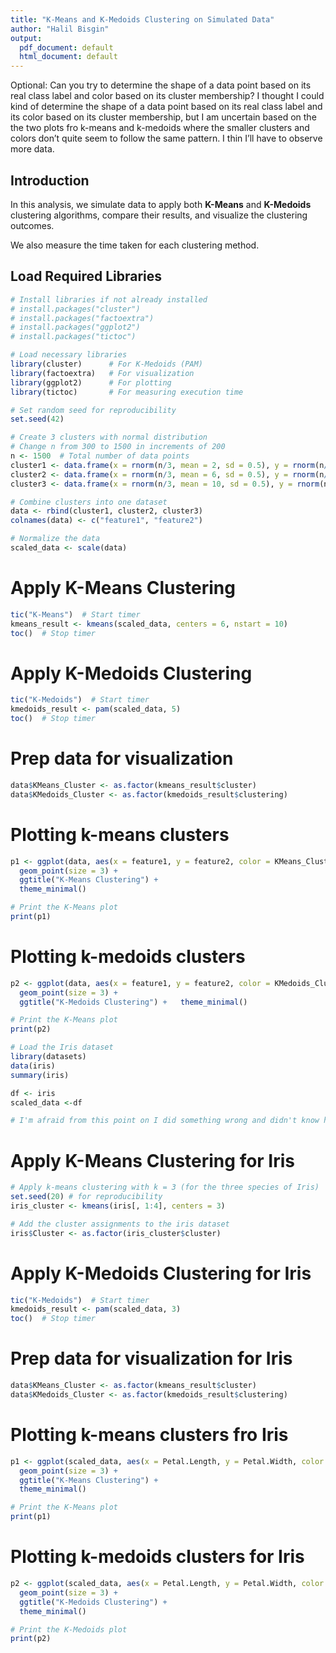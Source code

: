 ---
title: "K-Means and K-Medoids Clustering on Simulated Data"
author: "Halil Bisgin"
output:
  pdf_document: default
  html_document: default
---

Optional: Can you try to determine the shape of a data point based on its real class label and color based on its cluster membership? I thought I could kind of determine the shape of a data point based on its real class label and its color based on its cluster membership, but I am uncertain based on the the two plots fro k-means and k-medoids where the smaller clusters and colors don't quite seem to follow the same pattern. I thin I'll have to observe more data. 

## Introduction

In this analysis, we simulate data to apply both **K-Means** and **K-Medoids** clustering algorithms, compare their results, and visualize the clustering outcomes.

We also measure the time taken for each clustering method.

## Load Required Libraries

```{r setup, message=FALSE, warning=FALSE}
# Install libraries if not already installed
# install.packages("cluster")
# install.packages("factoextra")
# install.packages("ggplot2")
# install.packages("tictoc")

# Load necessary libraries
library(cluster)      # For K-Medoids (PAM)
library(factoextra)   # For visualization
library(ggplot2)      # For plotting
library(tictoc)       # For measuring execution time
```

```{r data prep}
# Set random seed for reproducibility
set.seed(42)

# Create 3 clusters with normal distribution
# Change n from 300 to 1500 in increments of 200
n <- 1500  # Total number of data points
cluster1 <- data.frame(x = rnorm(n/3, mean = 2, sd = 0.5), y = rnorm(n/3, mean = 2, sd = 0.5))
cluster2 <- data.frame(x = rnorm(n/3, mean = 6, sd = 0.5), y = rnorm(n/3, mean = 6, sd = 0.5))
cluster3 <- data.frame(x = rnorm(n/3, mean = 10, sd = 0.5), y = rnorm(n/3, mean = 2, sd = 0.5))

# Combine clusters into one dataset
data <- rbind(cluster1, cluster2, cluster3)
colnames(data) <- c("feature1", "feature2")

# Normalize the data
scaled_data <- scale(data)

```
# Apply K-Means Clustering

```{r k-means}
tic("K-Means")  # Start timer
kmeans_result <- kmeans(scaled_data, centers = 6, nstart = 10)
toc()  # Stop timer
```

# Apply K-Medoids Clustering
```{r k-medoids}
tic("K-Medoids")  # Start timer
kmedoids_result <- pam(scaled_data, 5)
toc()  # Stop timer

```

# Prep data for visualization
```{r get memberships }
data$KMeans_Cluster <- as.factor(kmeans_result$cluster)
data$KMedoids_Cluster <- as.factor(kmedoids_result$clustering)
```

# Plotting k-means clusters
```{r vis kmeans}
p1 <- ggplot(data, aes(x = feature1, y = feature2, color = KMeans_Cluster)) +
  geom_point(size = 3) +
  ggtitle("K-Means Clustering") +
  theme_minimal()

# Print the K-Means plot
print(p1)
```

# Plotting k-medoids clusters
```{r kmedoids}
p2 <- ggplot(data, aes(x = feature1, y = feature2, color = KMedoids_Cluster)) +
  geom_point(size = 3) +
  ggtitle("K-Medoids Clustering") +   theme_minimal()

# Print the K-Means plot
print(p2)
```



```{r}
# Load the Iris dataset
library(datasets)
data(iris)
summary(iris)

df <- iris
scaled_data <-df

# I'm afraid from this point on I did something wrong and didn't know how to incorporate the Iris data set properly for clustering


```
# Apply K-Means Clustering for Iris

```{r k-means_iris}
# Apply k-means clustering with k = 3 (for the three species of Iris)
set.seed(20) # for reproducibility
iris_cluster <- kmeans(iris[, 1:4], centers = 3)

# Add the cluster assignments to the iris dataset
iris$Cluster <- as.factor(iris_cluster$cluster)

```

# Apply K-Medoids Clustering for Iris
```{r k-medoids_iris}
tic("K-Medoids")  # Start timer
kmedoids_result <- pam(scaled_data, 3)
toc()  # Stop timer

```

# Prep data for visualization for Iris
```{r get memberships_iris }
data$KMeans_Cluster <- as.factor(kmeans_result$cluster)
data$KMedoids_Cluster <- as.factor(kmedoids_result$clustering)
```

# Plotting k-means clusters fro Iris
```{r vis kmeans_iris}
p1 <- ggplot(scaled_data, aes(x = Petal.Length, y = Petal.Width, color = Species)) +
  geom_point(size = 3) +
  ggtitle("K-Means Clustering") +
  theme_minimal()

# Print the K-Means plot
print(p1)
```
# Plotting k-medoids clusters for Iris
```{r kmedoids_irisplot}
p2 <- ggplot(scaled_data, aes(x = Petal.Length, y = Petal.Width, color = Species)) +
  geom_point(size = 3) +
  ggtitle("K-Medoids Clustering") +
  theme_minimal()

# Print the K-Medoids plot
print(p2)
```
